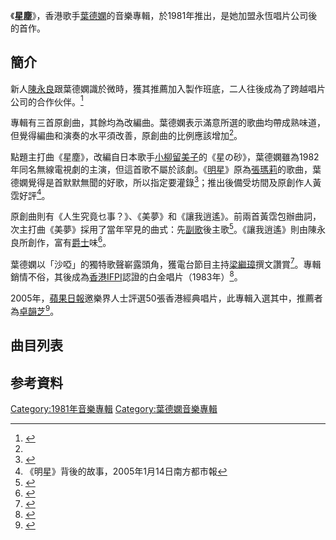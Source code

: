 {{Album infobox
| Name        = 星塵
| Type        = album
| Artist      = [[葉德嫻|葉德嫻]]
| Cover       = 
| Released    = 1981年中旬
| Recorded    = 
| Genre       = 粵語
| Length      = 33:15
| Label       = [[永恆唱片|永恆唱片]]
|  Producer    = 施宏達
| Last album  = Deanie Ip<br>（1969年）
| This album  = 星塵<br>（1981年）
| Next album  = 葉德嫻<br>（1981年）
| Misc = 
}}

《'''星塵'''》，香港歌手[[葉德嫻|葉德嫻]]的音樂專輯，於1981年推出，是她加盟永恆唱片公司後的首作。

==簡介==
新人[[陳永良|陳永良]]跟葉德嫻識於微時，獲其推薦加入製作班底，二人往後成為了跨越唱片公司的合作伙伴。<ref name="翟">{{Cite book|title=光與影的集體回憶II|url=https://www.worldcat.org/oclc/815561742|publisher=Ming bao zhou kan|date=2012|location=Xianggang|isbn=978-988-15403-4-8|oclc=815561742|last=Zhai, Haoran.|last2=翟浩然.|page=62-68|access-date=2020-08-20|archive-date=2020-08-23|archive-url=https://web.archive.org/web/20200823022851/https://www.worldcat.org/title/guang-yu-ying-de-ji-ti-hui-yi-ii/oclc/815561742|dead-url=no}}</ref>

專輯有三首原創曲，其餘均為改編曲。葉德嫻表示滿意所選的歌曲均帶成熟味道，但覺得編曲和演奏的水平須改善，原創曲的比例應該增加<ref name="小斯"/>。

點題主打曲《星塵》，改編自日本歌手[[小柳留美子|小柳留美子]]的《星の砂》，葉德嫻雖為1982年同名無線電視劇的主演，但這首歌不屬於該劇。《[[明星_(歌曲)|明星]]》原為[[張瑪莉|張瑪莉]]的歌曲，葉德嫻覺得是首默默無聞的好歌，所以指定要灌錄<ref name="小斯">{{cite magazine |author=小斯 |date=1981-06-19 |title=葉德嫻訪問|url= |magazine=唱片騎師週報 |location=香港 |publisher= |page= |access-date= }}</ref>；推出後備受坊間及原創作人黃霑好評<ref>《明星》背後的故事，2005年1月14日南方都市報</ref>。

原創曲則有《人生究竟乜事？》、《美夢》和《讓我逍遙》。前兩首黃霑包辦曲詞，次主打曲《美夢》採用了當年罕見的曲式：先[[副歌|副歌]]後主歌<ref name="專輯">{{Cite book|title=香港流行音樂專輯101．第一部|author=Muzikland|publisher=非凡出版|year=2018|isbn=9789888513710|location=香港|pages=218-223}}</ref>。《讓我逍遙》則由陳永良所創作，富有[[爵士|爵士]]味<ref name="spill">{{Cite web|title=【編輯推薦】八十年代 100 首最佳本地歌曲選：Part 4|url=https://www.spill.hk/features/top-100-songs-of-1980s-hong-kong/top-100-songs-of-1980s-hong-kong-part-4//anchor/|accessdate=|author=|date=2018-10-14|format=|publisher=SPILL|archive-date=2019-05-27|archive-url=https://web.archive.org/web/20190527070953/https://www.spill.hk/features/top-100-songs-of-1980s-hong-kong/top-100-songs-of-1980s-hong-kong-part-4/anchor/|dead-url=no}}</ref>。

葉德嫻以「沙啞」的獨特歌聲嶄露頭角，獲電台節目主持[[梁繼璋|梁繼璋]]撰文讚賞<ref name="柏">{{Cite book|title=漫遊八十年代：聽廣東歌的好日子|last=黃夏柏|first=|publisher=非凡出版|year=2017|isbn=9789888463138|location=香港|pages=182-187,262-263}}</ref>。專輯銷情不俗，其後成為[[國際唱片業協會（香港會）|香港IFPI]]認證的白金唱片（1983年）<ref name="ifpi">{{Cite web|title=《金唱片頒獎典禮》所頒發之獎項 [1977-2008]|url=http://ifpihk.org/zh/gold-disc-award-presented|accessdate=|author=|date=|format=|publisher=香港IFPI|language=|archive-url=https://web.archive.org/web/20200608121702/http://ifpihk.org/zh/gold-disc-award-presented/|archive-date=2020-06-08|dead-url=yes}}</ref>。

2005年，[[蘋果日報_(香港)|蘋果日報]]邀樂界人士評選50張香港經典唱片，此專輯入選其中，推薦者為[[卓韻芝|卓韻芝]]<ref>{{Cite news|url=|title=咬蘋果：集體回憶音樂大時代……我們的50經典唱片|author=|date=2005-08-04|work=蘋果日報|publisher=|accessdate=|language=|format=}}</ref>。

== 曲目列表 ==
{{tracklist
| headline        = 黑膠唱片（唱片編號：WLLP-986）
| total_length    = 33:15
| title_width = 16%

| all_writing = 
| all_music = 
| all_lyrics = 
| all_arranger = 
| all_producer = 施宏達
| all_except =

| title1         = 星塵
| music1         = {{tsl|ja|出門英|出門英}}
| lyrics1        = 黃霑
| arranger1      = [[奧金寶|奧金寶]]
| longnote1      = 改編自[[小柳留美子|小柳留美子]]的星の砂
| length1        = 3:13

| title2         = 人生究竟乜事？
| music2         = 黃霑
| lyrics2        = 黃霑
| arranger2      = [[鮑比達|鮑比達]]
| longnote2      = 
| length2        = 2:58

| title3         = 輕輕歎
| music3         = Chris Waters、Keith Stegall、Bob Mather
| lyrics3        = [[湯正川|湯正川]]
| arranger3      = 陳永良
| longnote3      = 改編自Dr. Hook的歌曲《Sexy Eyes》
| length3        = 3:31

| title4         = 愛情味道
| music4         = 岸田智史
| lyrics4        = 黃霑
| arranger4      = 奧金寶
| note4          = 
| longnote4      = 改編自岸田智史的《比叡おろし》
| length4        = 3:49

| title5         = 黃色的街燈
| music5         = Terry Skinner、J.L. Wallace、Ken Bell
| lyrics5        = [[鄭國江|鄭國江]]
| arranger5      = 鮑比達
| note5          = 
| longnote5      = 改編自[[卡彭特乐队|木匠兄妹]]的《Touch Me When We're Dancing》
| length5        = 3:27

| title6         = 美夢
| music6         = 黃霑
| lyrics6        = 黃霑
| arranger6      = 奧金寶
| longnote6      = 
| length6        = 2:48

| title7 = 樹上的小詩
| note7 = 
| longnote7 = 改編自チェリッシュ的《四季・奈津子》
| music7 = 笠井幹男
| lyrics7 = 鄭國江
| arranger7 = 奧金寶
| producer7 = 
| extra7 = 
| length7 = 4:28

| title8 = 讓我逍遙
| note8 = 
| longnote8 = 
| music8 = 陳永良
| lyrics8 = 鄭國江
| arranger8 = 陳永良
| producer8 = 
| extra8 = 
| length8 = 2:28

| title9 = [[明星_(歌曲)|明星]]
| note9 = 
| longnote9 = 改編自張瑪莉的《明星》
| music9 = 黃霑
| lyrics9 = 黃霑
| arranger9 = 陳永良
| producer9 = 
| extra9 = 
| length9 = 2:57

| title10 = 柔情全屬你
| longnote10 = 改編自[[翁倩玉|翁倩玉]]的《克利德島晨光》
| music10 = [[筒美京平|筒美京平]]
| lyrics10 = 鄭國江
| arranger10 = 鮑比達
| length10 = 3:36
}}

==参考資料==
{{reflist}}

{{葉德嫻}}

[[Category:1981年音樂專輯|Category:1981年音樂專輯]]
[[Category:葉德嫻音樂專輯|Category:葉德嫻音樂專輯]]